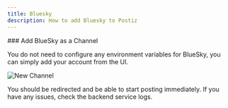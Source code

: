 ```yaml
---
title: Bluesky
description: How to add Bluesky to Postiz
---
```



<NeverShare />

<Steps>
### Add BlueSky as a Channel

You do not need to configure any environment variables for BlueSky, you can simply add your account from the UI.

![New Channel](./bluesky_add.png)

You should be redirected and be able to start posting immediately. If you have any issues, check the backend service logs.

</Steps>

